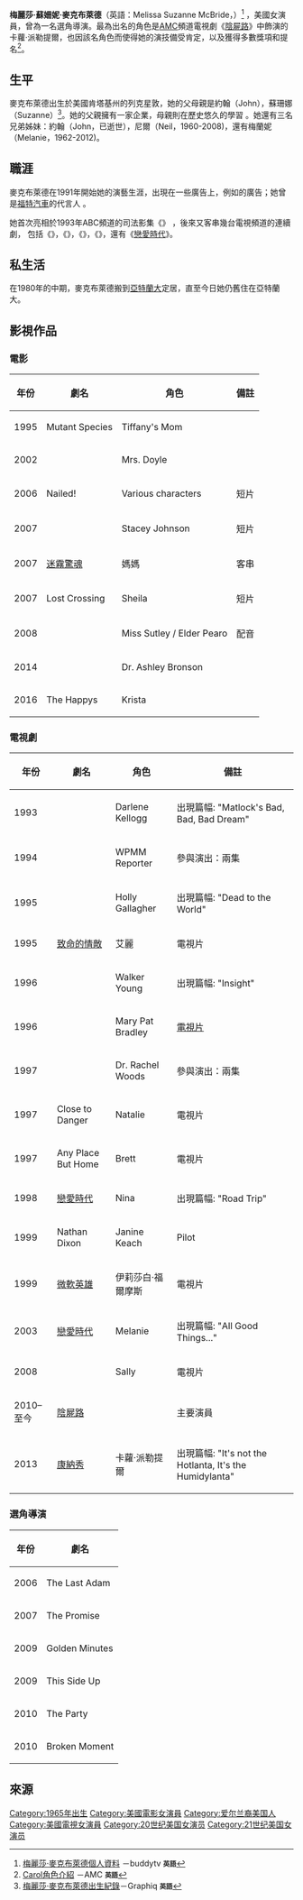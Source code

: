 {{Infobox person
| name = 梅麗莎·麥克布萊德
| image = MelissaMcBride.jpg
| image_size = 220px
| caption = 麥克布萊德出席於2015年[[聖地牙哥國際漫畫展|聖地牙哥國際漫畫展]].
| birth_name = 梅麗莎·蘇姍妮·麥克布萊德
| birth_date = {{birth date and age|1965|05|23|mf=y}}
| birth_place = {{USA}}[[肯塔基州|肯塔基州]][[萊辛頓|萊辛頓]]
| occupation = 演員, 選角導演
| years_active = 1993–至今
}}

'''梅麗莎·蘇姍妮·麥克布萊德'''（英語：Melissa Suzanne McBride，{{bd|1965年|5月23日|catIdx=Mc}}）<ref>[http://www.buddytv.com/info/melissa-mcbride-info.aspx 梅麗莎·麥克布萊德個人資料] {{WebCite|url=https://www.webcitation.org/6B95FYCwS?url=http://www.buddytv.com/info/melissa-mcbride-info.aspx |date=20121003200006 |dateformat=iso }}－buddytv <small>'''英語'''</small></ref> ，美國女演員，曾為一名選角導演。最為出名的角色是[[AMC|AMC]]頻道電視劇《[[陰屍路|陰屍路]]》中飾演的卡蘿·派勒提爾，也因該名角色而使得她的演技備受肯定，以及獲得多數獎項和提名<ref>[http://www.amc.com/shows/the-walking-dead/cast-crew/carol-peletier Carol角色介紹] {{Wayback|url=http://www.amc.com/shows/the-walking-dead/cast-crew/carol-peletier |date=20191203110950 }}－AMC <small>'''英語'''</small></ref>。

==生平==
麥克布萊德出生於美國肯塔基州的列克星敦，她的父母親是約翰（John），蘇珊娜（Suzanne）<ref>[http://birth-records.mooseroots.com/l/46163221/Melissa-Suzanne-McBride 梅麗莎·麥克布萊德出生紀錄]－Graphiq <small>'''英語'''</small> </ref>。她的父親擁有一家企業，母親則在歷史悠久的{{Link-en|帕薩迪納劇院|Pasadena Playhouse}}學習 。她還有三名兄弟姊妹：約翰（John，已逝世），尼爾（Neil，1960-2008)，還有梅蘭妮（Melanie，1962-2012)。

==職涯==
麥克布萊德在1991年開始她的演藝生涯，出現在一些廣告上，例如{{link-en|Rooms To Go|Rooms To Go}}的廣告；她曾是[[福特汽車|福特汽車]]的代言人 。

她首次亮相於1993年ABC頻道的司法影集《{{Link-en|Matlock|Matlock (TV series)}}》 ，後來又客串幾台電視頻道的連續劇， 包括《{{Link-en|n the Heat of the Night|In the Heat of the Night (TV series)}}》，《{{Link-en|American Gothic|American Gothic (1995 TV series)}}》，《{{Link-en|Profiler|Profiler (TV series)}}》，《{{Link-en|Walker, Texas Ranger|Walker, Texas Ranger}}》，還有《[[戀愛時代_(美國電視劇)|戀愛時代]]》。

==私生活==
在1980年的中期，麥克布萊德搬到[[亞特蘭大|亞特蘭大]]定居，直至今日她仍舊住在亞特蘭大。

==影視作品==
===電影===
{| class="wikitable sortable"
|-
! 年份
! 劇名
! 角色
! class="unsortable" | 備註
|-
| 1995
| Mutant Species
| Tiffany's Mom
|
|-
| 2002
| {{link-en|戰慄追殺|The Dangerous Lives of Altar Boys}}
| Mrs. Doyle
|
|-
| 2006
| Nailed!
| Various characters
| 短片
|-
| 2007
| {{sortname|The|Promise|nolink=1}}
| Stacey Johnson
| 短片
|-
| 2007
| [[迷霧驚魂|迷霧驚魂]]
| 媽媽
| 客串
|-
| 2007
| Lost Crossing
| Sheila
| 短片
|-
| 2008
| {{link-en|迪亞哥動畫|Delgo (film)}}
| Miss Sutley / Elder Pearo
| 配音
|-
| 2014
| {{link-en|威廉澤羅的重建|The Reconstruction of William Zero}}
| Dr. Ashley Bronson
|
|-
| 2016
| The Happys
| Krista
|
|}

===電視劇===
{| class="wikitable sortable"
|-
! 年份
! 劇名
! 角色
! class="unsortable" | 備註
|-
| 1993
| {{link-en|Matlock|Matlock (TV series)}}
| Darlene Kellogg
| 出現篇幅: "Matlock's Bad, Bad, Bad Dream"
|-
| 1994
| {{link-en|In the Heat of the Night|In the Heat of the Night (TV series)}}
| WPMM Reporter
| 參與演出：兩集
|-
| 1995
| {{link-en|American Gothic|American Gothic (1995 TV series)}}
| Holly Gallagher
| 出現篇幅: "Dead to the World"
|-
| 1995
| [[致命的情敵|致命的情敵]]
| 艾麗
| 電視片
|-
| 1996
| {{link-en|Profiler|Profiler (TV series)}}
| Walker Young
| 出現篇幅: "Insight"
|-
| 1996
| {{link-en|A Season in Purgatory|A Season in Purgatory}}
| Mary Pat Bradley
| [[電視電影|電視片]]
|-
| 1997
| {{link-en|Walker, Texas Ranger|Walker, Texas Ranger}}
| Dr. Rachel Woods
| 參與演出：兩集
|-
| 1997
| Close to Danger
| Natalie
| 電視片
|-
| 1997
| Any Place But Home
| Brett
| 電視片
|-
| 1998
| [[戀愛時代_(美國電視劇)|戀愛時代]]
| Nina
| 出現篇幅: "Road Trip"
|-
| 1999
| Nathan Dixon
| Janine Keach
| Pilot
|-
| 1999
| [[微軟英雄|微軟英雄]]
| 伊莉莎白‧福爾摩斯
| 電視片
|-
| 2003
| [[戀愛時代_(美國電視劇)|戀愛時代]]
| Melanie
| 出現篇幅: "All Good Things..."
|-
| 2008
| {{link-en|擁愛奇蹟|Living Proof (film)}}
| Sally
| 電視片
|-
| 2010–至今
| [[陰屍路|陰屍路]]
| {{link-en|卡蘿·派勒提爾|Carol Peletier}}
| 主要演員
|-
| 2013
| [[康納秀|康納秀]]
| 卡蘿·派勒提爾
| 出現篇幅: "It's not the Hotlanta, It's the Humidylanta"
|}
===選角導演===
{| class="wikitable sortable"
|-
! 年份
! 劇名
|-
| 2006
| The Last Adam
|-
| 2007
| The Promise
|-
| 2009
| Golden Minutes
|-
| 2009
| This Side Up
|-
| 2010
| The Party
|-
| 2010
| Broken Moment
|}

==來源==
{{reflist}}

{{Authority control}}

{{DEFAULTSORT:McBride, Melissa}}
[[Category:1965年出生|Category:1965年出生]]
[[Category:美國電影女演員|Category:美國電影女演員]]
[[Category:爱尔兰裔美国人|Category:爱尔兰裔美国人]]
[[Category:美國電視女演員|Category:美國電視女演員]]
[[Category:20世纪美国女演员|Category:20世纪美国女演员]]
[[Category:21世纪美国女演员|Category:21世纪美国女演员]]
